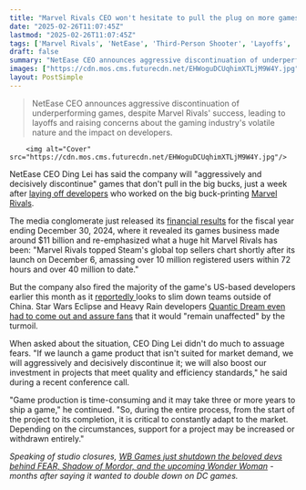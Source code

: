 ```yaml
---
title: "Marvel Rivals CEO won't hesitate to pull the plug on more games and studios: 'Support for a project may be increased or withdrawn entirely'"
date: "2025-02-26T11:07:45Z"
lastmod: "2025-02-26T11:07:45Z"
tags: ['Marvel Rivals', 'NetEase', 'Third-Person Shooter', 'Layoffs', 'Game Development', 'Financial Results', 'Steam']
draft: false
summary: "NetEase CEO announces aggressive discontinuation of underperforming games, despite Marvel Rivals' success, leading to layoffs and raising concerns about the gaming industry's volatile nature and the impact on developers."
images: ["https://cdn.mos.cms.futurecdn.net/EHWoguDCUqhimXTLjM9W4Y.jpg"]
layout: PostSimple
---
```

> NetEase CEO announces aggressive discontinuation of underperforming games, despite Marvel Rivals' success, leading to layoffs and raising concerns about the gaming industry's volatile nature and the impact on developers.


        <img alt="Cover" src="https://cdn.mos.cms.futurecdn.net/EHWoguDCUqhimXTLjM9W4Y.jpg"/>
        
NetEase CEO Ding Lei has said the company will "aggressively and decisively discontinue" games that don't pull in the big bucks, just a week after [laying off developers](https://www.gamesradar.com/games/third-person-shooter/marvel-rivals-developer-confirms-layoffs-to-a-us-based-design-team-but-insists-we-are-investing-more-not-less-into-the-evolution-and-growth-of-this-game/) who worked on the big buck-printing [Marvel Rivals](https://www.gamesradar.com/games/third-person-shooter/marvel-rivals-guide/).

The media conglomerate just released its [financial results](https://ir.netease.com/news-releases/news-release-details/netease-announces-fourth-quarter-and-fiscal-year-2024-unaudited) for the fiscal year ending December 30, 2024, where it revealed its games business made around $11 billion and re-emphasized what a huge hit Marvel Rivals has been: "Marvel Rivals topped Steam's global top sellers chart shortly after its launch on December 6, amassing over 10 million registered users within 72 hours and over 40 million to date."

But the company also fired the majority of the game's US-based developers earlier this month as it [reportedly ](https://www.bloomberg.com/news/articles/2025-02-21/netease-s-billionaire-ceo-slashes-jobs-and-games-in-profit-push)looks to slim down teams outside of China. Star Wars Eclipse and Heavy Rain developers [Quantic Dream even had to come out and assure fans](https://www.gamesradar.com/games/rpg/star-wars-eclipse-studio-lead-assures-fans-that-quantic-dream-developers-remain-unaffected-by-netease-layoffs-and-are-continuing-to-develop-our-projects-at-full-pace/) that it would "remain unaffected" by the turmoil.

When asked about the situation, CEO Ding Lei didn't do much to assuage fears. "If we launch a game product that isn't suited for market demand, we will aggressively and decisively discontinue it; we will also boost our investment in projects that meet quality and efficiency standards," he said during a recent conference call.

"Game production is time-consuming and it may take three or more years to ship a game," he continued. "So, during the entire process, from the start of the project to its completion, it is critical to constantly adapt to the market. Depending on the circumstances, support for a project may be increased or withdrawn entirely."

*Speaking of studio closures, *[<em>WB Games just shutdown the beloved devs behind FEAR, Shadow of Mordor, and the upcoming Wonder Woman</em>](https://www.gamesradar.com/games/open-world/open-world-wonder-woman-and-lord-of-the-rings-studio-shut-down-alongside-multiversus-dev-at-warner-bros-report-claims/)* - months after saying it wanted to double down on DC games.*
        